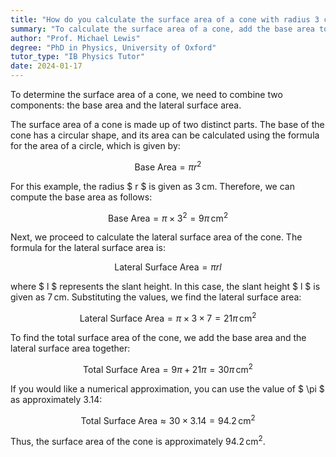 ```yaml
---
title: "How do you calculate the surface area of a cone with radius 3 cm and slant height 7 cm?"
summary: "To calculate the surface area of a cone, add the base area to the lateral surface area."
author: "Prof. Michael Lewis"
degree: "PhD in Physics, University of Oxford"
tutor_type: "IB Physics Tutor"
date: 2024-01-17
---
```


To determine the surface area of a cone, we need to combine two components: the base area and the lateral surface area.

The surface area of a cone is made up of two distinct parts. The base of the cone has a circular shape, and its area can be calculated using the formula for the area of a circle, which is given by:

$$
\text{Base Area} = \pi r^2
$$

For this example, the radius $ r $ is given as $3 \, \text{cm}$. Therefore, we can compute the base area as follows:

$$
\text{Base Area} = \pi \times 3^2 = 9\pi \, \text{cm}^2
$$

Next, we proceed to calculate the lateral surface area of the cone. The formula for the lateral surface area is:

$$
\text{Lateral Surface Area} = \pi r l
$$

where $ l $ represents the slant height. In this case, the slant height $ l $ is given as $7 \, \text{cm}$. Substituting the values, we find the lateral surface area:

$$
\text{Lateral Surface Area} = \pi \times 3 \times 7 = 21\pi \, \text{cm}^2
$$

To find the total surface area of the cone, we add the base area and the lateral surface area together:

$$
\text{Total Surface Area} = 9\pi + 21\pi = 30\pi \, \text{cm}^2
$$

If you would like a numerical approximation, you can use the value of $ \pi $ as approximately $3.14$:

$$
\text{Total Surface Area} \approx 30 \times 3.14 = 94.2 \, \text{cm}^2
$$

Thus, the surface area of the cone is approximately $94.2 \, \text{cm}^2$.
    
